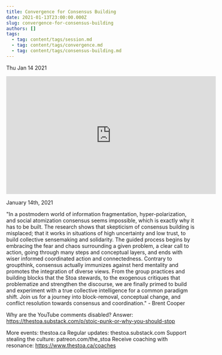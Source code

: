 ```yaml
---
title: Convergence for Consensus Building
date: 2021-01-13T23:00:00.000Z
slug: convergence-for-consensus-building
authors: []
tags:
  - tag: content/tags/session.md
  - tag: content/tags/convergence.md
  - tag: content/tags/consensus-building.md
---
```






Thu Jan 14 2021

<iframe width="560" height="315" src="https://www.youtube.com/embed/ucPrHxsaYto" title="Convergence for Consensus Building w/ Brent Cooper" frameborder="0" allow="accelerometer; autoplay; clipboard-write; encrypted-media; gyroscope; picture-in-picture" allowfullscreen ></iframe>

January 14th, 2021

"In a postmodern world of information fragmentation, hyper-polarization, and social atomization consensus seems impossible, which is exactly why it has to be built. The research shows that skepticism of consensus building is misplaced; that it works in situations of high uncertainty and low trust, to build collective sensemaking and solidarity. The guided process begins by embracing the fear and chaos surrounding a given problem, a clear call to action, going through many steps and conceptual layers, and ends with wiser informed coordinated action and connectedness. Contrary to groupthink, consensus actually immunizes against herd mentality and promotes the integration of diverse views. From the group practices and building blocks that the Stoa stewards, to the exogenous critiques that problematize and strengthen the discourse, we are finally primed to build and experiment with a true collective intelligence for a common paradigm shift. Join us for a journey into block-removal, conceptual change, and conflict resolution towards consensus and coordination." - Brent Cooper

Why are the YouTube comments disabled? Answer: https://thestoa.substack.com/p/stoic-punk-or-why-you-should-stop 

More events: thestoa.ca
Regular updates: thestoa.substack.com
Support stealing the culture: patreon.com/the_stoa
Receive coaching with resonance: https://www.thestoa.ca/coaches


